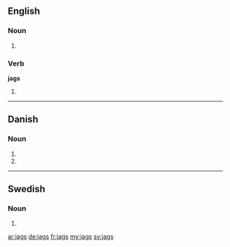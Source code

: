 ==English==

===Noun===
{{head|en}}

# {{plural of|jag}}

===Verb===
'''jags'''

# {{en-third-person singular of|jag}}

----

==Danish==

===Noun===
{{head|da|noun form|g=n}}

# {{form of|genitive singular indefinite|jag|lang=da}}
# {{form of|genitive plural indefinite|jag|lang=da}}

----

==Swedish==

===Noun===
{{head|sv|noun form}}

# {{sv-noun-form-indef-gen|jag}}

[[ar:jags]]
[[de:jags]]
[[fr:jags]]
[[my:jags]]
[[sv:jags]]